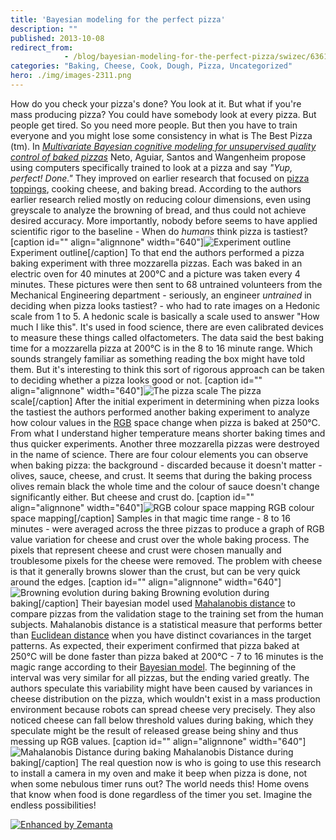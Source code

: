```yaml
---
title: 'Bayesian modeling for the perfect pizza'
description: ""
published: 2013-10-08
redirect_from: 
            - /blog/bayesian-modeling-for-the-perfect-pizza/swizec/6361
categories: "Baking, Cheese, Cook, Dough, Pizza, Uncategorized"
hero: ./img/images-2311.png
---
```


How do you check your pizza's done? You look at it. But what if you're mass producing pizza? You could have somebody look at every pizza. But people get tired. So you need more people. But then you have to train everyone and you might lose some consistency in what is The Best Pizza (tm). In [_Multivariate Bayesian cognitive modeling for unsupervised quality control of baked pizzas_](http://link.springer.com/article/10.1007%2Fs00138-011-0339-7) Neto, Aguiar, Santos and Wangenheim propose using computers specifically trained to look at a pizza and say _"Yup, perfect! Done."_ They improved on earlier research that focused on [pizza toppings](http://en.wikipedia.org/wiki/Pizza "Pizza"), cooking cheese, and baking bread. According to the authors earlier research relied mostly on reducing colour dimensions, even using greyscale to analyze the browning of bread, and thus could not achieve desired accuracy. More importantly, nobody before seems to have applied scientific rigor to the baseline - When do _humans_ think pizza is tastiest? \[caption id="" align="alignnone" width="640"]![Experiment outline](./img/images-2311.png "Experiment outline") Experiment outline\[/caption] To that end the authors performed a pizza baking experiment with three mozzarella pizzas. Each was baked in an electric oven for 40 minutes at 200°C and a picture was taken every 4 minutes. These pictures were then sent to 68 untrained volunteers from the Mechanical Engineering department - seriously, an engineer _untrained_ in deciding when pizza looks tastiest? - who had to rate images on a Hedonic scale from 1 to 5. A hedonic scale is basically a scale used to answer "How much I like this". It's used in food science, there are even calibrated devices to measure these things called olfactometers. The data said the best baking time for a mozzarella pizza at 200°C is in the 8 to 16 minute range. Which sounds strangely familiar as something reading the box might have told them. But it's interesting to think this sort of rigorous approach can be taken to deciding whether a pizza looks good or not. \[caption id="" align="alignnone" width="640"]![The pizza scale](./img/images-2312.png "The pizza scale") The pizza scale\[/caption] After the initial experiment in determining when pizza looks the tastiest the authors performed another baking experiment to analyze how colour values in the [RGB](http://en.wikipedia.org/wiki/RGB_color_model "RGB color model") space change when pizza is baked at 250°C. From what I understand higher temperature means shorter baking times and thus quicker experiments. Another three mozzarella pizzas were destroyed in the name of science. There are four colour elements you can observe when baking pizza: the background - discarded because it doesn't matter - olives, sauce, cheese, and crust. It seems that during the baking process olives remain black the whole time and the colour of sauce doesn't change significantly either. But cheese and crust do. \[caption id="" align="alignnone" width="640"]![RGB colour space mapping](./img/images-2313.png "RGB colour space mapping") RGB colour space mapping\[/caption] Samples in that magic time range - 8 to 16 minutes - were averaged across the three pizzas to produce a graph of RGB value variation for cheese and crust over the whole baking process. The pixels that represent cheese and crust were chosen manually and troublesome pixels for the cheese were removed. The problem with cheese is that it generally browns slower than the crust, but can be very quick around the edges. \[caption id="" align="alignnone" width="640"]![Browning evolution during baking](./img/images-2316.png "Browning evolution during baking") Browning evolution during baking\[/caption] Their bayesian model used [Mahalanobis distance](http://en.wikipedia.org/wiki/Mahalanobis_distance "Mahalanobis distance") to compare pizzas from the validation stage to the training set from the human subjects. Mahalanobis distance is a statistical measure that performs better than [Euclidean distance](http://en.wikipedia.org/wiki/Euclidean_distance "Euclidean distance") when you have distinct covariances in the target patterns. As expected, their experiment confirmed that pizza baked at 250°C will be done faster than pizza baked at 200°C - 7 to 16 minutes is the magic range according to their [Bayesian model](http://en.wikipedia.org/wiki/Bayesian_network "Bayesian network"). The beginning of the interval was very similar for all pizzas, but the ending varied greatly. The authors speculate this variability might have been caused by variances in cheese distribution on the pizza, which wouldn't exist in a mass production environment because robots can spread cheese very precisely. They also noticed cheese can fall below threshold values during baking, which they speculate might be the result of released grease being shiny and thus messing up RGB values. \[caption id="" align="alignnone" width="640"]![Mahalanobis Distance during baking](./img/images-2315.png "Mahalanobis Distance during baking") Mahalanobis Distance during baking\[/caption] The real question now is who is going to use this research to install a camera in my oven and make it beep when pizza is done, not when some nebulous timer runs out? The world needs this! Home ovens that know when food is done regardless of the timer you set. Imagine the endless possibilities!

[![Enhanced by Zemanta](http://img.zemanta.com/zemified_e.png?x-id=65125c57-33a5-46ee-b605-aaee82183407)](http://www.zemanta.com/?px "Enhanced by Zemanta")
